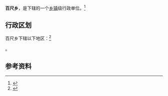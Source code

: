 {{中国乡级行政区|41/17/22/217/000}}

'''百尺乡'''，是{{PRC admin/fullname|41/17/22/217/000|3}}下辖的一个[[乡镇|乡镇]]级行政单位。<ref>{{PRC admin/ref sgc|{{PRC admin/parent|41/17/22/217/000}}}}</ref>

== 行政区划 ==

百尺乡下辖以下地区：<ref>{{PRC admin/ref sgc|41/17/22/217/000}}</ref>

{{PRC admin/children|41/17/22/217/000}}。

== 参考资料 ==

{{reflist}}

{{行政区划小作品}}
{{PRC admin/navcat|41/17/22/217/000}}
